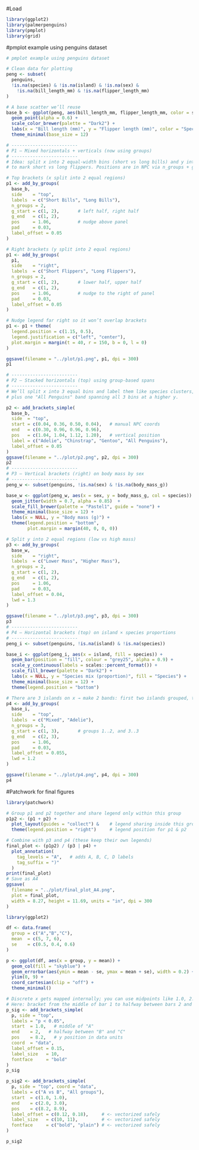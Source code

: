 
#Load
```r
library(ggplot2)
library(palmerpenguins)
library(pmplot)  
library(grid) 
```


#pmplot example using penguins dataset
```r
# pmplot example using penguins dataset

# Clean data for plotting
peng <- subset(
  penguins,
  !is.na(species) & !is.na(island) & !is.na(sex) &
    !is.na(bill_length_mm) & !is.na(flipper_length_mm)
)

# A base scatter we’ll reuse
base_b <- ggplot(peng, aes(bill_length_mm, flipper_length_mm, color = species)) +
  geom_point(alpha = 0.6) +
  scale_color_brewer(palette = "Dark2") +
  labs(x = "Bill length (mm)", y = "Flipper length (mm)", color = "Species") +
  theme_minimal(base_size = 12)

# -------------------------
# P1 — Mixed horizontals + verticals (now using groups)
# -------------------------
# Idea: split x into 2 equal-width bins (short vs long bills) and y into 2 bins
# to mark short vs long flippers. Positions are in NPC via n_groups + g_start/g_end.

# Top brackets (x split into 2 equal regions)
p1 <- add_by_groups(
  base_b,
  side    = "top",
  labels  = c("Short Bills", "Long Bills"),
  n_groups = 2,
  g_start = c(1, 2),       # left half, right half
  g_end   = c(1, 2),
  pos     = 1.06,          # nudge above panel
  pad     = 0.03,
  label_offset = 0.05
)

# Right brackets (y split into 2 equal regions)
p1 <- add_by_groups(
  p1,
  side    = "right",
  labels  = c("Short Flippers", "Long Flippers"),
  n_groups = 2,
  g_start = c(1, 2),       # lower half, upper half
  g_end   = c(1, 2),
  pos     = 1.06,          # nudge to the right of panel
  pad     = 0.03,
  label_offset = 0.05
)

# Nudge legend far right so it won’t overlap brackets
p1 <- p1 + theme(
  legend.position = c(1.15, 0.5),
  legend.justification = c("left", "center"),
  plot.margin = margin(t = 40, r = 150, b = 0, l = 0)
)

ggsave(filename = "../plot/p1.png", p1, dpi = 300)
p1

# -------------------------
# P2 — Stacked horizontals (top) using group-based spans
# -------------------------
# We’ll split x into 3 equal bins and label them like species clusters,
# plus one "All Penguins" band spanning all 3 bins at a higher y.

p2 <- add_brackets_simple(
  base_b,
  side  = "top",
  start = c(0.04, 0.36, 0.50, 0.04),   # manual NPC coords
  end   = c(0.30, 0.96, 0.96, 0.96),
  pos   = c(1.04, 1.04, 1.12, 1.20),   # vertical position
  label = c("Adelie", "Chinstrap", "Gentoo", "All Penguins"),
  label_offset = 0.05
)
ggsave(filename = "../plot/p2.png", p2, dpi = 300)
p2
# -------------------------
# P3 — Vertical brackets (right) on body mass by sex
# -------------------------
peng_w <- subset(penguins, !is.na(sex) & !is.na(body_mass_g))

base_w <- ggplot(peng_w, aes(x = sex, y = body_mass_g, col = species)) +
  geom_jitter(width = 0.7, alpha = 0.85)  +
  scale_fill_brewer(palette = "Pastel1", guide = "none") +
  theme_minimal(base_size = 12) +
  labs(x = NULL, y = "Body mass (g)") +
  theme(legend.position = "bottom",
        plot.margin = margin(40, 0, 0, 0))

# Split y into 2 equal regions (low vs high mass)
p3 <- add_by_groups(
  base_w,
  side    = "right",
  labels  = c("Lower Mass", "Higher Mass"),
  n_groups = 2,
  g_start = c(1, 2),
  g_end   = c(1, 2),
  pos     = 1.06,
  pad     = 0.03,
  label_offset = 0.04,
  lwd = 1.3
)

ggsave(filename = "../plot/p3.png", p3, dpi = 300)
p3
# -------------------------
# P4 — Horizontal brackets (top) on island × species proportions
# -------------------------
peng_i <- subset(penguins, !is.na(island) & !is.na(species))

base_i <- ggplot(peng_i, aes(x = island, fill = species)) +
  geom_bar(position = "fill", colour = "grey25", alpha = 0.9) +
  scale_y_continuous(labels = scales::percent_format()) +
  scale_fill_brewer(palette = "Dark2") +
  labs(x = NULL, y = "Species mix (proportion)", fill = "Species") +
  theme_minimal(base_size = 12) +
  theme(legend.position = "bottom")

# There are 3 islands on x → make 2 bands: first two islands grouped, then last island
p4 <- add_by_groups(
  base_i,
  side    = "top",
  labels  = c("Mixed", "Adelie"),
  n_groups = 3,
  g_start = c(1, 3),       # groups 1..2, and 3..3
  g_end   = c(2, 3),
  pos     = 1.06,
  pad     = 0.03,
  label_offset = 0.055,
  lwd = 1.2
)

ggsave(filename = "../plot/p4.png", p4, dpi = 300)
p4

```

#Patchwork for final figures
```r
library(patchwork)

# Group p1 and p2 together and share legend only within this group
p1p2 <- (p1 + p2) +
  plot_layout(guides = "collect") &    # legend sharing inside this group
  theme(legend.position = "right")     # legend position for p1 & p2

# Combine with p3 and p4 (these keep their own legends)
final_plot <- (p1p2) / (p3 | p4) +
  plot_annotation(
    tag_levels = "A",   # adds A, B, C, D labels
    tag_suffix = ")"
  )
print(final_plot)
# Save as A4
ggsave(
  filename = "../plot/final_plot_A4.png",
  plot = final_plot,
  width = 8.27, height = 11.69, units = "in", dpi = 300
)

```
```r
library(ggplot2)

df <- data.frame(
  group = c("A","B","C"),
  mean  = c(5, 7, 6),
  se    = c(0.5, 0.4, 0.6)
)

p <- ggplot(df, aes(x = group, y = mean)) +
  geom_col(fill = "skyblue") +
  geom_errorbar(aes(ymin = mean - se, ymax = mean + se), width = 0.2) +
  ylim(0, 9) +
  coord_cartesian(clip = "off") +
  theme_minimal()

# Discrete x gets mapped internally; you can use midpoints like 1.0, 2.5, 3.0, etc.
# Here: bracket from the middle of bar 1 to halfway between bars 2 and 3
p_sig <- add_brackets_simple(
  p, side = "top",
  labels = "p < 0.05",
  start  = 1.0,   # middle of "A"
  end    = 2,   # halfway between "B" and "C"
  pos    = 8.2,   # y position in data units
  coord  = "data",
  label_offset = 0.15,
  label_size   = 10,
  fontface     = "bold"
)
p_sig

p_sig2 <- add_brackets_simple(
  p, side = "top", coord = "data",
  labels = c("A vs B", "All groups"),
  start  = c(1.0, 1.0),
  end    = c(2.0, 3.0),
  pos    = c(8.2, 8.9),
  label_offset = c(0.12, 0.18),     # <- vectorized safely
  label_size   = c(10, 11),         # <- vectorized safely
  fontface     = c("bold", "plain") # <- vectorized safely
)

p_sig2
```


